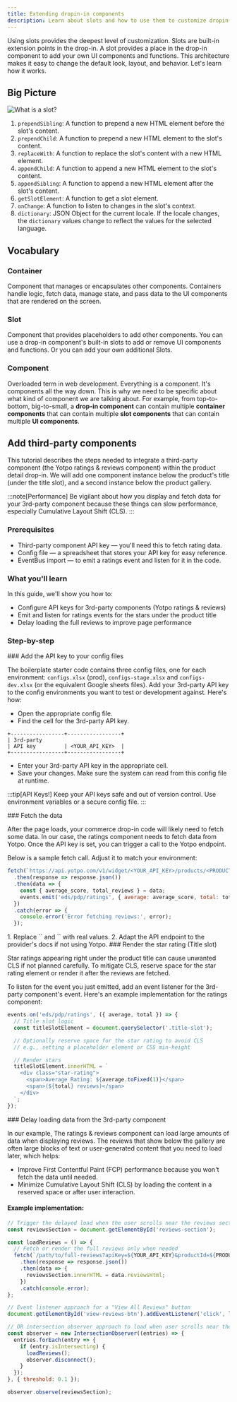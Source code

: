 ```yaml
---
title: Extending dropin-in components
description: Learn about slots and how to use them to customize dropin-in components.
---
```



Using slots provides the deepest level of customization. Slots are built-in extension points in the drop-in. A slot provides a place in the drop-in component to add your own UI components and functions. This architecture makes it easy to change the default look, layout, and behavior. Let's learn how it works.

## Big Picture

<Diagram caption="What is a slot?">![What is a slot?](@images/slots/what-is-a-slot.svg)</Diagram>

<Callouts>

1. `prependSibling`: A function to prepend a new HTML element before the slot's content.
1. `prependChild`: A function to prepend a new HTML element to the slot's content.
1. `replaceWith`: A function to replace the slot's content with a new HTML element.
1. `appendChild`: A function to append a new HTML element to the slot's content.
1. `appendSibling`: A function to append a new HTML element after the slot's content.
1. `getSlotElement`: A function to get a slot element.
1. `onChange`: A function to listen to changes in the slot's context.
1. `dictionary`: JSON Object for the current locale. If the locale changes, the `dictionary` values change to reflect the values for the selected language.

</Callouts>

## Vocabulary

<Vocabulary>

### Container

Component that manages or encapsulates other components. Containers handle logic, fetch data, manage state, and pass data to the UI components that are rendered on the screen.

### Slot

Component that provides placeholders to add other components. You can use a drop-in component's built-in slots to add or remove UI components and functions. Or you can add your own additional Slots.

### Component

Overloaded term in web development. Everything is a component. It's components all the way down. This is why we need to be specific about what kind of component we are talking about. For example, from top-to-bottom, big-to-small, a **drop-in component** can contain multiple **container components** that can contain multiple **slot components** that can contain multiple **UI components**.

</Vocabulary>

## Add third-party components

This tutorial describes the steps needed to integrate a third-party component (the Yotpo ratings & reviews component) within the product detail drop-in. We will add one component instance below the product's title (under the title slot), and a second instance below the product gallery.

:::note[Performance]
Be vigilant about how you display and fetch data for your 3rd-party component because these things can slow performance, especially Cumulative Layout Shift (CLS).
:::

### Prerequisites

- Third-party component API key — you'll need this to fetch rating data.
- Config file — a spreadsheet that stores your API key for easy reference.
- EventBus import — to emit a ratings event and listen for it in the code.

### What you'll learn

In this guide, we'll show you how to:

- Configure API keys for 3rd-party components (Yotpo ratings & reviews)
- Emit and listen for ratings events for the stars under the product title
- Delay loading the full reviews to improve page performance

### Step-by-step

<Tasks>

<Task>
### Add the API key to your config files

The boilerplate starter code contains three config files, one for each environment: `configs.xlsx` (prod), `configs-stage.xlsx` and `configs-dev.xlsx` (or the equivalent Google sheets files). Add your 3rd-party API key to the config environments you want to test or development against. Here's how:

- Open the appropriate config file.
- Find the cell for the 3rd-party API key.

```plaintext
+-----------------+-----------------+
| 3rd-party
| API key         | <YOUR_API_KEY>  |
+-----------------+-----------------+
```

- Enter your 3rd-party API key in the appropriate cell.
- Save your changes. Make sure the system can read from this config file at runtime.

:::tip[API Keys!]
Keep your API keys safe and out of version control. Use environment variables or a secure config file.
:::

</Task>

<Task>
### Fetch the data

After the page loads, your commerce drop-in code will likely need to fetch some data. In our case, the ratings component needs to fetch data from Yotpo. Once the API key is set, you can trigger a call to the Yotpo endpoint.

Below is a sample fetch call. Adjust it to match your environment:

```js
fetch(`https://api.yotpo.com/v1/widget/<YOUR_API_KEY>/products/<PRODUCT_ID>/reviews`)
  .then(response => response.json())
  .then(data => {
    const { average_score, total_reviews } = data;
    events.emit('eds/pdp/ratings', { average: average_score, total: total_reviews });
  })
  .catch(error => {
    console.error('Error fetching reviews:', error);
  });
```
<Steps>
1. Replace `<YOUR_API_KEY>` and `<PRODUCT_ID>` with real values.
2. Adapt the API endpoint to the provider's docs if not using Yotpo.
</Steps>

</Task>

<Task>
### Render the star rating (Title slot)

Star ratings appearing right under the product title can cause unwanted CLS if not planned carefully. To mitigate CLS, reserve space for the star rating element or render it after the reviews are fetched.

To listen for the event you just emitted, add an event listener for the 3rd-party component's event. Here's an example implementation for the ratings component:

```js
events.on('eds/pdp/ratings', ({ average, total }) => {
  // Title slot logic
  const titleSlotElement = document.querySelector('.title-slot');

  // Optionally reserve space for the star rating to avoid CLS
  // e.g., setting a placeholder element or CSS min-height

  // Render stars
  titleSlotElement.innerHTML = `
    <div class="star-rating">
      <span>Average Rating: ${average.toFixed(1)}</span>
      <span>(${total} reviews)</span>
    </div>
  `;
});
```
</Task>

<Task>
### Delay loading data from the 3rd-party component

In our example, The ratings & reviews component can load large amounts of data when displaying reviews. The reviews that show below the gallery are often large blocks of text or user-generated content that you need to load later, which helps:

- Improve First Contentful Paint (FCP) performance because you won't fetch the data until needed.
- Minimize Cumulative Layout Shift (CLS) by loading the content in a reserved space or after user interaction.

#### Example implementation:

```js
// Trigger the delayed load when the user scrolls near the reviews section or clicks "View All Reviews"
const reviewsSection = document.getElementById('reviews-section');

const loadReviews = () => {
  // Fetch or render the full reviews only when needed
  fetch(`/path/to/full-reviews?apiKey=${YOUR_API_KEY}&productId=${PRODUCT_ID}`)
    .then(response => response.json())
    .then(data => {
      reviewsSection.innerHTML = data.reviewsHtml;
    })
    .catch(console.error);
};

// Event listener approach for a "View All Reviews" button
document.getElementById('view-reviews-btn').addEventListener('click', loadReviews);

// OR intersection observer approach to load when user scrolls near the section
const observer = new IntersectionObserver((entries) => {
  entries.forEach(entry => {
    if (entry.isIntersecting) {
      loadReviews();
      observer.disconnect();
    }
  });
}, { threshold: 0.1 });

observer.observe(reviewsSection);
```


</Task>

</Tasks>
